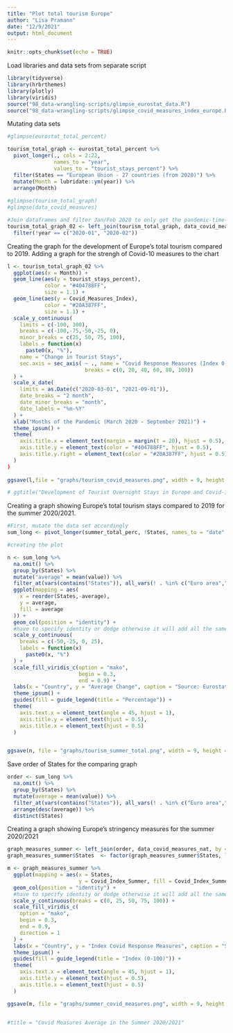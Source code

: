 ```yaml
---
title: "Plot total tourism Europe"
author: "Lisa Pramann"
date: "12/9/2021"
output: html_document
---
```


```r
knitr::opts_chunk$set(echo = TRUE)
```

Load libraries and data sets from separate script 
```r
library(tidyverse)
library(hrbrthemes)
library(plotly)
library(viridis)
source("98_data-wrangling-scripts/glimpse_eurostat_data.R")
source("98_data-wrangling-scripts/glimpse_covid_measures_index_europe.R") 
```

Mutating data sets  
```r

#glimpse(eurostat_total_percent)

tourism_total_graph <- eurostat_total_percent %>%
  pivot_longer(., cols = 2:22,
               names_to = "year",
               values_to = "tourist_stays_percent") %>%
  filter(States == "European Union - 27 countries (from 2020)") %>%
  mutate(Month = lubridate::ym(year)) %>%
  arrange(Month) 
  
#glimpse(tourism_total_graph)
#glimpse(data_covid_measures)

#Join dataframes and filter Jan/Feb 2020 to only get the pandemic-time-series
tourism_total_graph_02 <- left_join(tourism_total_graph, data_covid_measures) %>%
  filter(!year == c("2020-01", "2020-02"))

```

Creating the graph for the development of Europe's total tourism compared to 2019. 
Adding a graph for the strengh of Covid-10 measures to the chart 
```r

l <- tourism_total_graph_02 %>%
  ggplot(aes(x = Month)) +
  geom_line(aes(y = tourist_stays_percent),
            color = "#404788FF",
            size = 1.1) +
  geom_line(aes(y = Covid_Measures_Index),
            color = "#20A387FF",
            size = 1.1) +
  scale_y_continuous(
    limits = c(-100, 100),
    breaks = c(-100,-75,-50,-25, 0),
    minor_breaks = c(25, 50, 75, 100),
    labels = function(x)
      paste0(x, "%"),
    name = "Change in Tourist Stays",
    sec.axis = sec_axis( ~ ., name = "Covid Response Measures (Index 0-100)",
                         breaks = c(0, 20, 40, 60, 80, 100))
  ) +
  scale_x_date(
    limits = as.Date(c("2020-03-01", "2021-09-01")),
    date_breaks = "2 month",
    date_minor_breaks = "month",
    date_labels = "%m-%Y"
  ) +
  xlab("Months of the Pandemic (March 2020 - September 2021)") +
  theme_ipsum() +
  theme(
    axis.title.x = element_text(margin = margin(t = 20), hjust = 0.5),
    axis.title.y = element_text(color = "#404788FF", hjust = 0.5),
    axis.title.y.right = element_text(color = "#20A387FF", hjust = 0.5)
  )
)
  
ggsave(l,file = "graphs/tourism_covid_measures.png", width = 9, height = 5)

# ggtitle("Development of Tourist Overnight Stays in Europe and Covid-19 Restrictions") +
```


Creating a graph  showing Europe's total tourism stays compared to 2019 for the summer 2020/2021.
```r
#First, mutate the data set accordingly 
sum_long <- pivot_longer(summer_total_perc, !States, names_to = "date", values_to = "value")

#creating the plot 

n <- sum_long %>%
  na.omit() %>%
  group_by(States) %>%
  mutate("average" = mean(value)) %>% 
  filter_at(vars(contains("States")), all_vars(! . %in% c("Euro area","European Union - 27 countries (from 2020)","European Union - 28 countries (2013-2020)","Malta", "United Kingdom","Liechtenstein","Norway", "Switzerland", "Cyprus", "Iceland"))) %>%  
  ggplot(mapping = aes(
    x = reorder(States,-average),
    y = average,
    fill = average
  )) +
  geom_col(position = "identity") + 
  #have to specify identity or dodge otherwise it will add all the same average values together per country
  scale_y_continuous(
    breaks = c(-50,-25, 0, 25),
    labels = function(x)
      paste0(x, "%")
  ) +
  scale_fill_viridis_c(option = "mako",
                       begin = 0.3,
                       end = 0.9) +
  labs(x = "Country", y = "Average Change", caption = "Source: Eurostat, 2021") +
  theme_ipsum() +
  guides(fill = guide_legend(title = "Percentage")) +
  theme(
    axis.text.x = element_text(angle = 45, hjust = 1),
    axis.title.y = element_text(hjust = 0.5),
    axis.title.x = element_text(hjust = 0.5)
  )


ggsave(n, file = "graphs/tourism_summer_total.png", width = 9, height = 5)

```

Save order of States for the comparing graph
```r
order <- sum_long %>% 
  na.omit() %>% 
  group_by(States) %>% 
  mutate(average = mean(value)) %>% 
  filter_at(vars(contains("States")), all_vars(! . %in% c("Euro area","European Union - 27 countries (from 2020)","European Union - 28 countries (2013-2020)","Malta", "United Kingdom","Liechtenstein","Norway", "Switzerland", "Cyprus", "Iceland"))) %>%  
  arrange(desc(average)) %>%
  distinct(States)
```


Creating a graph showing Europe's stringency measures for the summer 2020/2021
```r


graph_measures_summer <- left_join(order, data_covid_measures_nat, by = c("States" = "Entity"))
graph_measures_summer$States  <- factor(graph_measures_summer$States, levels = graph_measures_summer$States)

m <- graph_measures_summer %>%
  ggplot(mapping = aes(x = States,
                       y = Covid_Index_Summer, fill = Covid_Index_Summer)) +
  geom_col(position = "identity") +
  #have to specify identity or dodge otherwise it will add all the same average values together per country
  scale_y_continuous(breaks = c(0, 25, 50, 75, 100)) +
  scale_fill_viridis_c(
    option = "mako",
    begin = 0.3,
    end = 0.9,
    direction = 1
  ) +
  labs(x = "Country", y = "Index Covid Response Measures", caption = "Source: Our World in Data, 2021") +
  theme_ipsum() +
  guides(fill = guide_legend(title = "Index (0-100)")) +
  theme(
    axis.text.x = element_text(angle = 45, hjust = 1),
    axis.title.y = element_text(hjust = 0.5),
    axis.title.x = element_text(hjust = 0.5)
  )

ggsave(m, file = "graphs/summer_covid_measures.png", width = 9, height = 5)

  
#title = "Covid Measures Average in the Summer 2020/2021"

```



  
  


